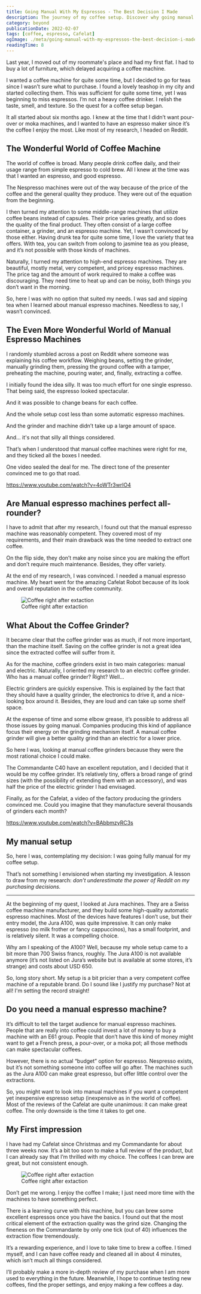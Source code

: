 ```yaml
---
title: Going Manual With My Espressos - The Best Decision I Made
description: The journey of my coffee setup. Discover why going manual is the best decision for any espresso enthusiast.
category: beyond
publicationDate: 2022-02-07
tags: [coffee, espresso, Cafelat]
ogImage: ./meta/going-manual-with-my-espressos-the-best-decision-i-made.png
readingTime: 8
---
```



Last year, I moved out of my roommate's place and had my first flat. I had to buy a lot of furniture, which delayed acquiring a coffee machine.

I wanted a coffee machine for quite some time, but I decided to go for teas since I wasn’t sure what to purchase. I found a lovely teashop in my city and started collecting them. This was sufficient for quite some time, yet I was beginning to miss espressos. I’m not a heavy coffee drinker. I relish the taste, smell, and texture. So the quest for a coffee setup began.

It all started about six months ago. I knew at the time that I didn’t want pour-over or moka machines, and I wanted to have an espresso maker since it’s the coffee I enjoy the most. Like most of my research, I headed on Reddit.

## The Wonderful World of Coffee Machine

The world of coffee is broad. Many people drink coffee daily, and their usage range from simple espresso to cold brew. All I knew at the time was that I wanted an espresso, and good espresso.

The Nespresso machines were out of the way because of the price of the coffee and the general quality they produce. They were out of the equation from the beginning.

I then turned my attention to some middle-range machines that utilize coffee beans instead of capsules. Their price varies greatly, and so does the quality of the final product. They often consist of a large coffee container, a grinder, and an espresso machine. Yet, I wasn’t convinced by those either. Having drunk tea for quite some time, I love the variety that tea offers. With tea, you can switch from oolong to jasmine tea as you please, and it’s not possible with those kinds of machines.

Naturally, I turned my attention to high-end espresso machines. They are beautiful, mostly metal, very competent, and pricey espresso machines. The price tag and the amount of work required to make a coffee was discouraging. They need time to heat up and can be noisy, both things you don’t want in the morning.

So, here I was with no option that suited my needs. I was sad and sipping tea when I learned about manual espresso machines. Needless to say, I wasn’t convinced.

## The Even More Wonderful World of Manual Espresso Machines

I randomly stumbled across a post on Reddit where someone was explaining his coffee workflow. Weighing beans, setting the grinder, manually grinding them, pressing the ground coffee with a tamper, preheating the machine, pouring water, and, finally, extracting a coffee.

I initially found the idea silly. It was too much effort for one single espresso. That being said, the espresso looked spectacular.

And it was possible to change beans for each coffee.

And the whole setup cost less than some automatic espresso machines.

And the grinder and machine didn’t take up a large amount of space.

And... it's not that silly all things considered.

That’s when I understood that manual coffee machines were right for me, and they ticked all the boxes I needed.

One video sealed the deal for me. The direct tone of the presenter convinced me to go that road.

https://www.youtube.com/watch?v=4oWTr3wrIO4

## Are Manual espresso machines perfect all-rounder?

I have to admit that after my research, I found out that the manual espresso machine was reasonably competent. They covered most of my requirements, and their main drawback was the time needed to extract one coffee.

On the flip side, they don’t make any noise since you are making the effort and don’t require much maintenance. Besides, they offer variety.

At the end of my research, I was convinced. I needed a manual espresso machine. My heart went for the amazing Cafelat Robot because of its look and overall reputation in the coffee community.

<figure>
    <Image
        src={coffeeAfterExtraction}
        alt="Coffee right after extaction"
        class="mx-auto rounded-lg sm:w-2/3"
        width={1000}
    />
    <figcaption class="text-sans text-center text-sm">Coffee right after extaction</figcaption>
</figure>

## What About the Coffee Grinder?

It became clear that the coffee grinder was as much, if not more important, than the machine itself. Saving on the coffee grinder is not a great idea since the extracted coffee will suffer from it.

As for the machine, coffee grinders exist in two main categories: manual and electric. Naturally, I oriented my research to an electric coffee grinder. Who has a manual coffee grinder? Right? Well…

Electric grinders are quickly expensive. This is explained by the fact that they should have a quality grinder, the electronics to drive it, and a nice-looking box around it. Besides, they are loud and can take up some shelf space.

At the expense of time and some elbow grease, it’s possible to address all those issues by going manual. Companies producing this kind of appliance focus their energy on the grinding mechanism itself. A manual coffee grinder will give a better quality grind than an electric for a lower price.

So here I was, looking at manual coffee grinders because they were the most rational choice I could make.

The Commandante C40 have an excellent reputation, and I decided that it would be my coffee grinder. It’s relatively tiny, offers a broad range of grind sizes (with the possibility of extending them with an accessory), and was half the price of the electric grinder I had envisaged.

Finally, as for the Cafelat, a video of the factory producing the grinders convinced me. Could you imagine that they manufacture several thousands of grinders each month?

https://www.youtube.com/watch?v=BAbbmzyRC3s

## My manual setup

So, here I was, contemplating my decision: I was going fully manual for my coffee setup.

That’s not something I envisioned when starting my investigation. A lesson to draw from my research: _don’t underestimate the power of Reddit on my purchasing decisions._

---

At the beginning of my quest, I looked at Jura machines. They are a Swiss coffee machine manufacturer, and they build some high-quality automatic espresso machines. Most of the devices have features I don’t use, but their entry model, the Jura A100, was quite impressive. It can only make espresso (no milk frother or fancy cappuccinos), has a small footprint, and is relatively silent. It was a compelling choice.

Why am I speaking of the A100? Well, because my whole setup came to a bit more than 700 Swiss francs, roughly. The Jura A100 is not available anymore (it’s not listed on Jura’s website but is available at some stores, it’s strange) and costs about USD 650.

So, long story short. My setup is a bit pricier than a very competent coffee machine of a reputable brand. Do I sound like I justify my purchase? Not at all! I'm setting the record straight!

## Do you need a manual espresso machine?

It’s difficult to tell the target audience for manual espresso machines. People that are really into coffee could invest a lot of money to buy a machine with an E61 group. People that don’t have this kind of money might want to get a French press, a pour-over, or a moka pot; all those methods can make spectacular coffees.

However, there is no actual “budget” option for espresso. Nespresso exists, but it’s not something someone into coffee will go after. The machines such as the Jura A100 can make great espresso, but offer little control over the extractions.

So, you might want to look into manual machines if you want a competent yet inexpensive espresso setup (inexpensive as in the world of coffee). Most of the reviews of the Cafelat are quite unanimous: it can make great coffee. The only downside is the time it takes to get one.

## My First impression

I have had my Cafelat since Christmas and my Commandante for about three weeks now. It’s a bit too soon to make a full review of the product, but I can already say that I’m thrilled with my choice. The coffees I can brew are great, but not consistent enough.

<figure>
    <Image
        src={niceCrema}
        alt="Coffee right after extaction"
        class="mx-auto rounded-lg sm:w-2/3"
        width={1000}
    />
    <figcaption class="text-sans text-center text-sm">Coffee right after extaction</figcaption>
</figure>

Don’t get me wrong. I enjoy the coffee I make; I just need more time with the machines to have something perfect.

There is a learning curve with this machine, but you can brew some excellent espressos once you have the basics. I found out that the most critical element of the extraction quality was the grind size. Changing the fineness on the Commandante by only one tick (out of 40) influences the extraction flow tremendously.

It’s a rewarding experience, and I love to take time to brew a coffee. I timed myself, and I can have coffee ready and cleaned all in about 4 minutes, which isn’t much all things considered.

I’ll probably make a more in-depth review of my purchase when I am more used to everything in the future. Meanwhile, I hope to continue testing new coffees, find the proper settings, and enjoy making a few coffees a day.
